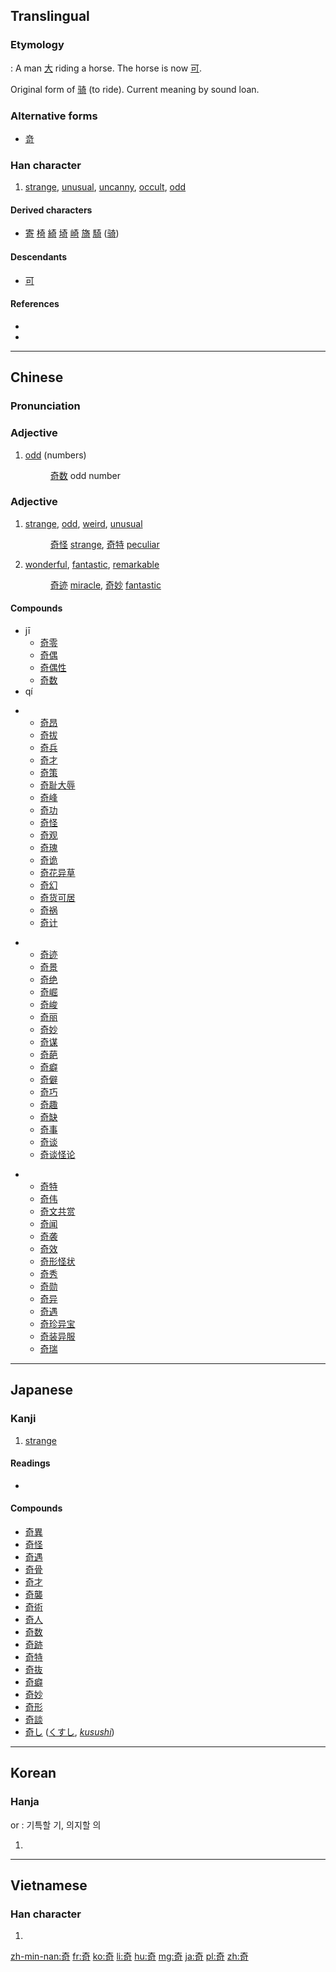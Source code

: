 {{also|竒}}
==Translingual==

===Etymology===
{{liushu|ic}} : A man [[大]] riding a horse. The horse is now [[可]].

Original form of [[骑]] (to ride). Current meaning by sound loan.

===Alternative forms===
* [[竒]]

===Han character===
{{Han char|rn=37|rad=大|as=05|sn=8|four=4062<sub>1</sub>|canj=大一弓口 (KMNR)|ids=⿱[[大]][[可]]}}

# [[strange]], [[unusual]], [[uncanny]], [[occult]], [[odd]]

====Derived characters====
* [[寄]] [[椅]] [[綺]] [[埼]] [[崎]] [[旖]] [[騎]] ([[骑]])

====Descendants====
* [[可]]

====References====
* {{Han ref|kx=0250.310|dkj=05892|dj=0510.290|hdz=10533.040|uh=5947|ud=22855|bh=A95F|bd=43359}}
* {{cite web
| url = http://internationalscientific.org/CharacterEtymology.aspx?characterInput=奇
| title = 奇
| work = Chinese Etymology
| author = Richard Sears
| language = English/Mandarin
| accessdate = 2014-03-17}}

----

==Chinese==
{{zh-forms}}

===Pronunciation===
{{zh-pron
|m=qí,jī
|c=gei1,kei4
|mn=kî
|mc=
|oc=y
|ma=
|cat=a
}}

===Adjective===
{{zh-adj|ts|pin=jī|pint=ji1}}

# [[odd]] (numbers)
#: [[奇数]] odd number

===Adjective===
{{zh-adj|ts|pin=qí|pint=qi2}}

# [[strange]], [[odd]], [[weird]], [[unusual]]
#: [[奇怪]] [[strange]], [[奇特]] [[peculiar]]
# [[wonderful]], [[fantastic]], [[remarkable]]
#: [[奇迹]] [[miracle]], [[奇妙]] [[fantastic]]

====Compounds====
* jī
** [[奇零]]
** [[奇偶]]
** [[奇偶性]]
** [[奇数]]
* qí
{{top3}}
** [[奇昂]]
** [[奇拔]]
** [[奇兵]]
** [[奇才]]
** [[奇策]]
** [[奇耻大辱]]
** [[奇峰]]
** [[奇功]]
** [[奇怪]]
** [[奇观]]
** [[奇瑰]]
** [[奇诡]]
** [[奇花异草]]
** [[奇幻]]
** [[奇货可居]]
** [[奇祸]]
** [[奇计]]
{{mid3}}
** [[奇迹]]
** [[奇景]]
** [[奇绝]]
** [[奇崛]]
** [[奇峻]]
** [[奇丽]]
** [[奇妙]]
** [[奇谋]]
** [[奇葩]]
** [[奇癖]]
** [[奇僻]]
** [[奇巧]]
** [[奇趣]]
** [[奇缺]]
** [[奇事]]
** [[奇谈]]
** [[奇谈怪论]]
{{mid3}}
** [[奇特]]
** [[奇伟]]
** [[奇文共赏]]
** [[奇闻]]
** [[奇袭]]
** [[奇效]]
** [[奇形怪状]]
** [[奇秀]]
** [[奇勋]]
** [[奇异]]
** [[奇遇]]
** [[奇珍异宝]]
** [[奇装异服]]
** [[奇瑞]]
{{bottom}}

----

==Japanese==

===Kanji===
{{ja-kanji|grade=c|rs=大05}}

# [[strange]]

====Readings====
* {{ja-readings|goon=[[き]] (ki), [[ぎ]] (gi)|kanon=[[き]] (ki)|kun=[[くし]] (kushi), [[めずらしい]] (mezurashii), [[あやしい]] (ayashii)}}

====Compounds====
* [[奇異]]
* [[奇怪]]
* [[奇遇]]
* [[奇骨]]
* [[奇才]]
* [[奇襲]]
* [[奇術]]
* [[奇人]]
* [[奇数]]
* [[奇跡]]
* [[奇特]]
* [[奇抜]]
* [[奇癖]]
* [[奇妙]]
* [[奇形]]
* [[奇談]]
* [[奇し]] ([[くすし]], ''[[kusushi]]'')

----

==Korean==

===Hanja===
{{ko-hanja|hangeul=기|rv=gi|mr=ki}} or {{ko-hanja|hangeul=의|rv=[[Yi]]|mr=Yi}} : 기특할 기, 의지할 의

# {{defn|lang=ko|sort=大05}}

----

==Vietnamese==

===Han character===
{{vi-hantu|[[kì]], [[kỳ]], [[cả]], [[cơ]]|rs=大05}}

# {{defn|lang=vi|sort=大05}}

[[zh-min-nan:奇]]
[[fr:奇]]
[[ko:奇]]
[[li:奇]]
[[hu:奇]]
[[mg:奇]]
[[ja:奇]]
[[pl:奇]]
[[zh:奇]]